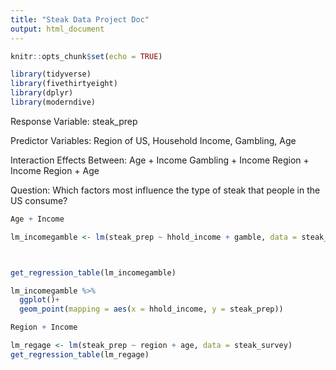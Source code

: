 ```yaml
---
title: "Steak Data Project Doc"
output: html_document
---
```


```r
knitr::opts_chunk$set(echo = TRUE)
```

```r
library(tidyverse)
library(fivethirtyeight)
library(dplyr)
library(moderndive)
```


Response Variable: steak_prep

Predictor Variables: Region of US, Household Income, Gambling, Age

Interaction Effects Between: 
Age + Income
Gambling + Income
Region + Income
Region + Age


Question: Which factors most influence the type of steak that people in the US consume?


```r
Age + Income
```



```r
lm_incomegamble <- lm(steak_prep ~ hhold_income + gamble, data = steak_survey)



get_regression_table(lm_incomegamble)

lm_incomegamble %>%
  ggplot()+
  geom_point(mapping = aes(x = hhold_income, y = steak_prep))
```




```r
Region + Income
```


```r
lm_regage <- lm(steak_prep ~ region + age, data = steak_survey)
get_regression_table(lm_regage)
```

